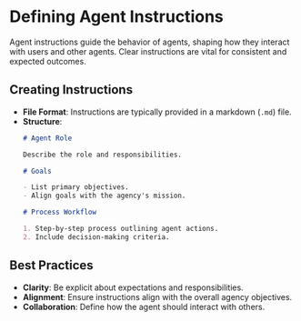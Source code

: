 # Defining Agent Instructions

Agent instructions guide the behavior of agents, shaping how they interact with users and other agents. Clear instructions are vital for consistent and expected outcomes.

## Creating Instructions

- **File Format**: Instructions are typically provided in a markdown (`.md`) file.
- **Structure**:
  ```markdown
  # Agent Role

  Describe the role and responsibilities.

  # Goals

  - List primary objectives.
  - Align goals with the agency's mission.

  # Process Workflow

  1. Step-by-step process outlining agent actions.
  2. Include decision-making criteria.
  ```

## Best Practices

- **Clarity**: Be explicit about expectations and responsibilities.
- **Alignment**: Ensure instructions align with the overall agency objectives.
- **Collaboration**: Define how the agent should interact with others. 